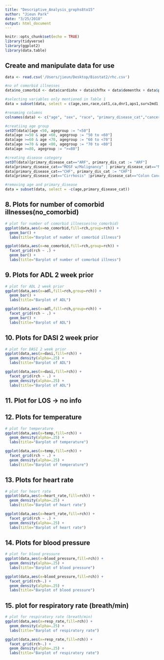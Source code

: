 ```yaml
---
title: "Descriptive_Analysis_grophs8to15"
author: "Jieun Park"
date: "3/25/2018"
output: html_document
---
```


```r
knitr::opts_chunk$set(echo = TRUE)
library(tidyverse)
library(ggplot2)
library(data.table)
```

## Create and manipulate data for use

```r
data <- read.csv('/Users/jieun/Desktop/Biostat2/rhc.csv')

#no of comorbid illnesses
data$no_comorbid <- data$cardiohx + data$chfhx + data$dementhx + data$psychhx + data$chrpulhx + data$renalhx + data$liverhx + data$gibledhx + data$malighx + data$immunhx + data$transhx + data$amihx

#selecting variables only mentioned in Table 1
data = subset(data, select = c(age,sex,race,cat1,ca,dnr1,aps1,surv2md1,no_comorbid,adld3p,das2d3pc,temp1,hrt1,meanbp1,resp1,wblc1,wblc1,paco21,ph1,crea1,alb1,scoma1,swang1))

#renaming columns
colnames(data) <- c("age", "sex", "race", "primary_disease_cat","cancer","dnr","apache","prob_2mo_survival","no_comorbid","adl","dasi","temp","heart_rate","blood_pressure","resp_rate","wbc","PaO2/FIO2","PaCo2","ph","creatinine","albumin","glasgow_coma","rch")

#creatiing age group
setDT(data)[age <50, agegroup := "<50"]
data[age >=50 & age <60, agegroup := "50 to <60"]
data[age >=60 & age <70, agegroup := "60 to <70"]
data[age >=70 & age <80, agegroup := "70 to <80"]
data[age >=80, agegroup := ">=80"]

#creating disease category
setDT(data)[primary_disease_cat=="ARF", primary_dis_cat := "ARF"]
data[primary_disease_cat=="MOSF w/Malignancy" | primary_disease_cat=="MOSF w/Sepsis", primary_dis_cat := "MOSF"]
data[primary_disease_cat=="CHF", primary_dis_cat := "CHF"]
data[primary_disease_cat=="Cirrhosis" |primary_disease_cat=="Colon Cancer" |primary_disease_cat=="Coma" |primary_disease_cat=="COPD" |primary_disease_cat=="Lung Cancer", primary_dis_cat := "Other"]

#removing age and primary_disease
data = subset(data, select = -c(age,primary_disease_cat))
```

## 8. Plots for number of comorbid illnesses(no_comorbid)

```r
# plot for number of comorbid illnesses(no_comorbid)
ggplot(data,aes(x=no_comorbid,fill=rch,group=rch)) +
  geom_bar() +
  labs(title="Barplot of number of comorbid illness")

ggplot(data,aes(x=no_comorbid,fill=rch,group=rch)) +
  facet_grid(rch ~ .) +
  geom_bar() +
  labs(title="Barplot of number of comorbid illness")
```

## 9. Plots for ADL 2 week prior

```r
# plot for ADL 2 week prior
ggplot(data,aes(x=adl,fill=rch,group=rch)) +
  geom_bar() +
  labs(title="Barplot of ADL")

ggplot(data,aes(x=adl,fill=rch,group=rch)) +
  facet_grid(rch ~ .) +
  geom_bar() +
  labs(title="Barplot of ADL")
```

## 10. Plots for DASI 2 week prior

```r
# plot for DASI 2 week prior
ggplot(data,aes(x=dasi,fill=rch)) +
  geom_density(alpha=.25) +
  labs(title="Barplot of ADL")

ggplot(data,aes(x=dasi,fill=rch)) +
  facet_grid(rch ~ .) +
  geom_density(alpha=.25) +
  labs(title="Barplot of ADL")
```


## 11. Plot for LOS -> no info

## 12. Plots for temperature
 
```r
# plot for temperature
ggplot(data,aes(x=temp,fill=rch)) +
  geom_density(alpha=.25) +
  labs(title="Barplot of temperature")

ggplot(data,aes(x=temp,fill=rch)) +
  facet_grid(rch ~ .) +
  geom_density(alpha=.25) +
  labs(title="Barplot of temperature")
```

## 13. Plots for heart rate

```r
# plot for heart rate
ggplot(data,aes(x=heart_rate,fill=rch)) +
  geom_density(alpha=.25) +
  labs(title="Barplot of heart rate")

ggplot(data,aes(x=heart_rate,fill=rch)) +
  facet_grid(rch ~ .) +
  geom_density(alpha=.25) +
  labs(title="Barplot of heart rate")
```

## 14. Plots for blood pressure

```r
# plot for blood pressure 
ggplot(data,aes(x=blood_pressure,fill=rch)) +
  geom_density(alpha=.25) +
  labs(title="Barplot of blood pressure")

ggplot(data,aes(x=blood_pressure,fill=rch)) +
  facet_grid(rch~.) +
  geom_density(alpha=.25) +
  labs(title="Barplot of blood pressure")
```

## 15. plot for respiratory rate (breath/min)
```r
# plot for respiratory rate (breath/min)
ggplot(data,aes(x=resp_rate,fill=rch)) +
  geom_density(alpha=.25) +
  labs(title="Barplot of respiratory rate")

ggplot(data,aes(x=resp_rate,fill=rch)) +
  facet_grid(rch~.) +
  geom_density(alpha=.25) +
  labs(title="Barplot of respiratory rate")
```
